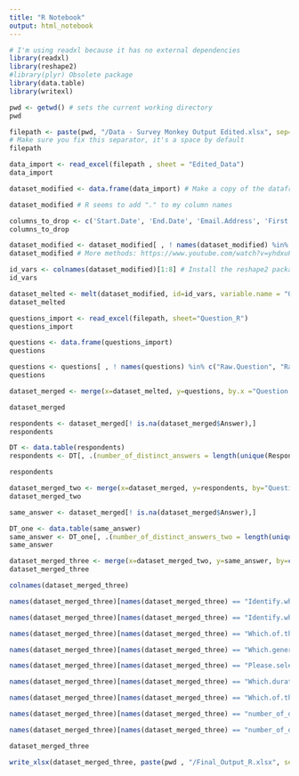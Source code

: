 ```yaml
---
title: "R Notebook"
output: html_notebook
---
```


```r
# I'm using readxl because it has no external dependencies
library(readxl)
library(reshape2)
#library(plyr) Obsolete package
library(data.table)
library(writexl)

pwd <- getwd() # sets the current working directory
pwd
```
```r
filepath <- paste(pwd, "/Data - Survey Monkey Output Edited.xlsx", sep="") 
# Make sure you fix this separator, it's a space by default
filepath
```

```r
data_import <- read_excel(filepath , sheet = "Edited_Data")
data_import
```
```r
dataset_modified <- data.frame(data_import) # Make a copy of the dataframe

dataset_modified # R seems to add "." to my column names
```
```r
columns_to_drop <- c('Start.Date', 'End.Date', 'Email.Address', 'First.Name', 'Last.Name', 'Custom.Data.1')
columns_to_drop
```
```r
dataset_modified <- dataset_modified[ , ! names(dataset_modified) %in% columns_to_drop] 
dataset_modified # More methods: https://www.youtube.com/watch?v=yhdxuFNvHxU
```

```r
id_vars <- colnames(dataset_modified)[1:8] # Install the reshape2 package, R uses 1 based indexing
id_vars
```

```r
dataset_melted <- melt(dataset_modified, id=id_vars, variable.name = "Question.+.Subquestion", value.name = "Answer")
dataset_melted
```
```r
questions_import <- read_excel(filepath, sheet="Question_R")
questions_import
```
```r
questions <- data.frame(questions_import)
questions
```
```r
questions <- questions[ , ! names(questions) %in% c("Raw.Question", "Raw.Subquestion", "Subquestion")]
questions
```


```r

dataset_merged <- merge(x=dataset_melted, y=questions, by.x ="Question.+.Subquestion", by.y = "Question...Subquestion", all.x=TRUE) # https://stackoverflow.com/questions/1299871/how-to-join-merge-data-frames-inner-outer-left-right

dataset_merged
```
```r
respondents <- dataset_merged[! is.na(dataset_merged$Answer),]
respondents
```

```r
DT <- data.table(respondents)
respondents <- DT[, .(number_of_distinct_answers = length(unique(Respondent.ID))), by = Question]

respondents
```

```r
dataset_merged_two <- merge(x=dataset_merged, y=respondents, by="Question", all.x = TRUE)
dataset_merged_two
```

```r
same_answer <- dataset_merged[! is.na(dataset_merged$Answer),]

DT_one <- data.table(same_answer)
same_answer <- DT_one[, .(number_of_distinct_answers_two = length(unique(Respondent.ID))), by = c('Question.+.Subquestion', 'Answer')]
same_answer
```

```r
dataset_merged_three <- merge(x=dataset_merged_two, y=same_answer, by=c('Question.+.Subquestion', 'Answer'), all.x = TRUE)
dataset_merged_three
```

```r
colnames(dataset_merged_three)
```

```r
names(dataset_merged_three)[names(dataset_merged_three) == "Identify.which.division.you.work.in....Response"] <- "Division"

names(dataset_merged_three)[names(dataset_merged_three) == "Identify.which.division.you.work.in....Other..please.specify."] <- "Division Other"

names(dataset_merged_three)[names(dataset_merged_three) == "Which.of.the.following.best.describes.your.position.level....Response"] <- "Position"

names(dataset_merged_three)[names(dataset_merged_three) == "Which.generation.are.you.apart.of....Response"] <- "Generation"

names(dataset_merged_three)[names(dataset_merged_three) == "Please.select.the.gender.in.which.you.identify....Response"] <- "Gender"

names(dataset_merged_three)[names(dataset_merged_three) == "Which.duration.range.best.aligns.with.your.tenure.at.your.company....Response"] <- "Tenure"

names(dataset_merged_three)[names(dataset_merged_three) == "Which.of.the.following.best.describes.your.employment.type....Response"] <- "EmploymentType"

names(dataset_merged_three)[names(dataset_merged_three) == "number_of_distinct_answers"] <- "Respondents"

names(dataset_merged_three)[names(dataset_merged_three) == "number_of_distinct_answers_two"] <- "SameAnswer"

dataset_merged_three
```

```r
write_xlsx(dataset_merged_three, paste(pwd , "/Final_Output_R.xlsx", sep=""))
```

